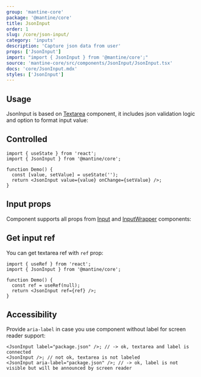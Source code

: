 ```yaml
---
group: 'mantine-core'
package: '@mantine/core'
title: JsonInput
order: 1
slug: /core/json-input/
category: 'inputs'
description: 'Capture json data from user'
props: ['JsonInput']
import: "import { JsonInput } from '@mantine/core';"
source: 'mantine-core/src/components/JsonInput/JsonInput.tsx'
docs: 'core/JsonInput.mdx'
styles: ['JsonInput']
---
```



## Usage

JsonInput is based on [Textarea](/core/textarea/) component,
it includes json validation logic and option to format input value:

<Demo data={JsonInputDemos.usage} />

## Controlled

```tsx
import { useState } from 'react';
import { JsonInput } from '@mantine/core';

function Demo() {
  const [value, setValue] = useState('');
  return <JsonInput value={value} onChange={setValue} />;
}
```

## Input props

Component supports all props from [Input](/core/input/) and [InputWrapper](/core/input-wrapper/) components:

<Demo data={JsonInputDemos.configurator} />

## Get input ref

You can get textarea ref with `ref` prop:

```tsx
import { useRef } from 'react';
import { JsonInput } from '@mantine/core';

function Demo() {
  const ref = useRef(null);
  return <JsonInput ref={ref} />;
}
```

## Accessibility

Provide `aria-label` in case you use component without label for screen reader support:

```tsx
<JsonInput label="package.json" />; // -> ok, textarea and label is connected
<JsonInput />; // not ok, textarea is not labeled
<JsonInput aria-label="package.json" />; // -> ok, label is not visible but will be announced by screen reader
```
